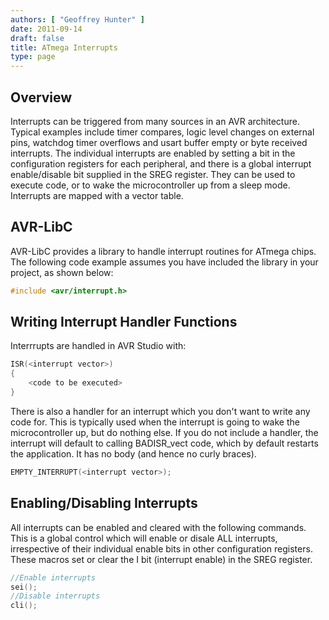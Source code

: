 ```yaml
---
authors: [ "Geoffrey Hunter" ]
date: 2011-09-14
draft: false
title: ATmega Interrupts
type: page
---
```



## Overview

Interrupts can be triggered from many sources in an AVR architecture. Typical examples include timer compares, logic level changes on external pins, watchdog timer overflows and usart buffer empty or byte received interrupts. The individual interrupts are enabled by setting a bit in the configuration registers for each peripheral, and there is a global interrupt enable/disable bit supplied in the SREG register. They can be used to execute code, or to wake the microcontroller up from a sleep mode. Interrupts are mapped with a vector table.

## AVR-LibC

AVR-LibC provides a library to handle interrupt routines for ATmega chips. The following code example assumes you have included the library in your project, as shown below:

```c    
#include <avr/interrupt.h>
```

## Writing Interrupt Handler Functions

Interrrupts are handled in AVR Studio with:

```c    
ISR(<interrupt vector>)
{
    <code to be executed>
}
```

There is also a handler for an interrupt which you don't want to write any code for. This is typically used when the interrupt is going to wake the microcontroller up, but do nothing else. If you do not include a handler, the interrupt will default to calling BADISR_vect code, which by default restarts the application. It has no body (and hence no curly braces).

```c   
EMPTY_INTERRUPT(<interrupt vector>);
```

## Enabling/Disabling Interrupts

All interrupts can be enabled and cleared with the following commands. This is a global control which will enable or disale ALL interrupts, irrespective of their individual enable bits in other configuration registers. These macros set or clear the I bit (interrupt enable) in the SREG register.

```c   
//Enable interrupts
sei();
//Disable interrupts
cli();
```
